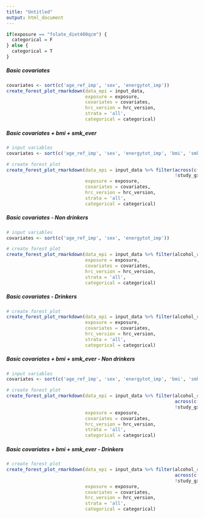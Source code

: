 ```yaml
---
title: "Untitled"
output: html_document
---
```



```r
if(exposure == "folate_diet400qcm") {
  categorical = F
} else {
  categorical = T
}

```



##### Basic covariates
```r
covariates <- sort(c('age_ref_imp', 'sex', 'energytot_imp'))
create_forest_plot_rmarkdown(data_epi = input_data,
                             exposure = exposure,
                             covariates = covariates,
                             hrc_version = hrc_version,
                             strata = 'all',
                             categorical = categorical)
```


##### Basic covariates + bmi + smk_ever
```r
# input variables
covariates <- sort(c('age_ref_imp', 'sex', 'energytot_imp', 'bmi', 'smk_ever'))

# create forest plot
create_forest_plot_rmarkdown(data_epi = input_data %>% filter(across(c(bmi,smk_ever), ~ !is.na(.)),
                                                              !study_gxe %in% c("ATBC")),
                             exposure = exposure,
                             covariates = covariates,
                             hrc_version = hrc_version,
                             strata = 'all',
                             categorical = categorical)
```


<!-- Stratified by drinking status -->
<!-- alcoholc_ref - never/ever -->


##### Basic covariates - Non drinkers
```r
# input variables
covariates <- sort(c('age_ref_imp', 'sex', 'energytot_imp'))

# create forest plot
create_forest_plot_rmarkdown(data_epi = input_data %>% filter(alcohol_ref == "No"),
                             exposure = exposure,
                             covariates = covariates,
                             hrc_version = hrc_version,
                             strata = 'all',
                             categorical = categorical)
```


##### Basic covariates - Drinkers
```r
# create forest plot
create_forest_plot_rmarkdown(data_epi = input_data %>% filter(alcohol_ref == "Yes"),
                             exposure = exposure,
                             covariates = covariates,
                             hrc_version = hrc_version,
                             strata = 'all',
                             categorical = categorical)
```


##### Basic covariates + bmi + smk_ever - Non drinkers
```r
# input variables
covariates <- sort(c('age_ref_imp', 'sex', 'energytot_imp', 'bmi', 'smk_ever'))

# create forest plot
create_forest_plot_rmarkdown(data_epi = input_data %>% filter(alcohol_ref == "No",
                                                              across(c(bmi,smk_ever), ~ !is.na(.)),
                                                              !study_gxe %in% c("ATBC")),
                             exposure = exposure,
                             covariates = covariates,
                             hrc_version = hrc_version,
                             strata = 'all',
                             categorical = categorical)
```


##### Basic covariates + bmi + smk_ever - Drinkers
```r
# create forest plot
create_forest_plot_rmarkdown(data_epi = input_data %>% filter(alcohol_ref == "Yes",
                                                              across(c(bmi,smk_ever), ~ !is.na(.)),
                                                              !study_gxe %in% c("ATBC")),
                             exposure = exposure,
                             covariates = covariates,
                             hrc_version = hrc_version,
                             strata = 'all',
                             categorical = categorical)
```



